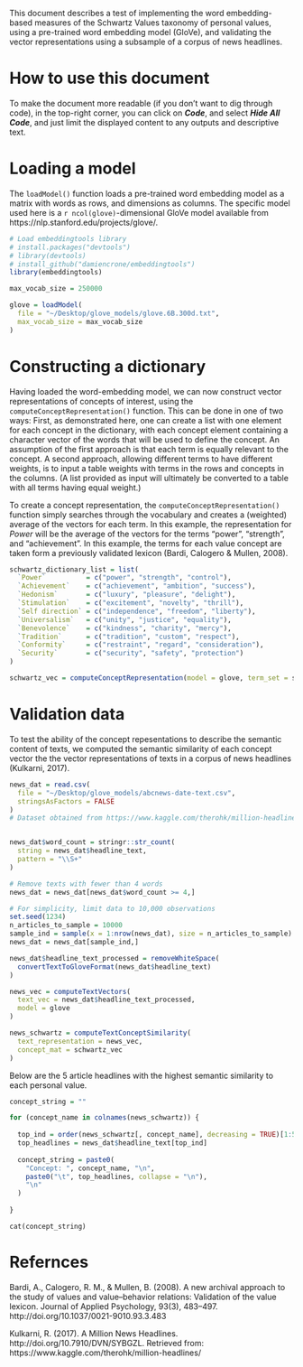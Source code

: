 This document describes a test of implementing the word embedding-based measures of the Schwartz Values taxonomy of personal values, using a pre-trained word embedding model (GloVe), and validating the vector representations using a subsample of a corpus of news headlines.

# How to use this document

To make the document more readable (if you don't want to dig through code), in the top-right corner, you can click on _**Code**_, and select _**Hide All Code**_, and just limit the displayed content to any outputs and descriptive text.

# Loading a model

The `loadModel()` function loads a pre-trained word embedding model as a matrix with words as rows, and dimensions as columns. The specific model used here is a `r ncol(glove)`-dimensional GloVe model available from https://nlp.stanford.edu/projects/glove/.

```r

# Load embeddingtools library
# install.packages("devtools")
# library(devtools)
# install_github("damiencrone/embeddingtools")
library(embeddingtools)

max_vocab_size = 250000

glove = loadModel(
  file = "~/Desktop/glove_models/glove.6B.300d.txt",
  max_vocab_size = max_vocab_size
)

```

# Constructing a dictionary

Having loaded the word-embedding model, we can now construct vector representations of concepts of interest, using the `computeConceptRepresentation()` function. This can be done in one of two ways: First, as demonstrated here, one can create a list with one element for each concept in the dictionary, with each concept element containing a character vector of the words that will be used to define the concept. An assumption of the first approach is that each term is equally relevant to the concept. A second approach, allowing different terms to have different weights, is to input a table weights with terms in the rows and concepts in the columns. (A list provided as input will ultimately be converted to a table with all terms having equal weight.)

To create a concept representation, the `computeConceptRepresentation()` function simply searches through the vocabulary and creates a (weighted) average of the vectors for each term. In this example, the representation for *Power* will be the average of the vectors for the terms "power", "strength", and "achievement". In this example, the terms for each value concept are taken form a previously validated lexicon (Bardi, Calogero & Mullen, 2008).

```r

schwartz_dictionary_list = list(
  `Power`          = c("power", "strength", "control"),
  `Achievement`    = c("achievement", "ambition", "success"),
  `Hedonism`       = c("luxury", "pleasure", "delight"),
  `Stimulation`    = c("excitement", "novelty", "thrill"),
  `Self direction` = c("independence", "freedom", "liberty"),
  `Universalism`   = c("unity", "justice", "equality"),
  `Benevolence`    = c("kindness", "charity", "mercy"),
  `Tradition`      = c("tradition", "custom", "respect"),
  `Conformity`     = c("restraint", "regard", "consideration"),
  `Security`       = c("security", "safety", "protection")
)

schwartz_vec = computeConceptRepresentation(model = glove, term_set = schwartz_dictionary_list)

```

# Validation data

To test the ability of the concept repesentations to describe the semantic content of texts, we computed the semantic similarity of each concept vector the the vector representations of texts in a corpus of news headlines (Kulkarni, 2017).

```r

news_dat = read.csv(
  file = "~/Desktop/glove_models/abcnews-date-text.csv",
  stringsAsFactors = FALSE
)
# Dataset obtained from https://www.kaggle.com/therohk/million-headlines/


news_dat$word_count = stringr::str_count(
  string = news_dat$headline_text,
  pattern = "\\S+"
)

# Remove texts with fewer than 4 words
news_dat = news_dat[news_dat$word_count >= 4,]

# For simplicity, limit data to 10,000 observations
set.seed(1234)
n_articles_to_sample = 10000
sample_ind = sample(x = 1:nrow(news_dat), size = n_articles_to_sample)
news_dat = news_dat[sample_ind,]

news_dat$headline_text_processed = removeWhiteSpace(
  convertTextToGloveFormat(news_dat$headline_text)
)

news_vec = computeTextVectors(
  text_vec = news_dat$headline_text_processed,
  model = glove
)

news_schwartz = computeTextConceptSimilarity(
  text_representation = news_vec,
  concept_mat = schwartz_vec
)

```

Below are the 5 article headlines with the highest semantic similarity to each personal value.

```r

concept_string = ""

for (concept_name in colnames(news_schwartz)) {
  
  top_ind = order(news_schwartz[, concept_name], decreasing = TRUE)[1:5]
  top_headlines = news_dat$headline_text[top_ind]
  
  concept_string = paste0(
    "Concept: ", concept_name, "\n",
    paste0("\t", top_headlines, collapse = "\n"),
    "\n"
  )
  
}

```

`cat(concept_string)`

# Refernces
Bardi, A., Calogero, R. M., & Mullen, B. (2008). A new archival approach to the study of values and value--behavior relations: Validation of the value lexicon. Journal of Applied Psychology, 93(3), 483–497. http://doi.org/10.1037/0021-9010.93.3.483

Kulkarni, R. (2017). A Million News Headlines. http://doi.org/10.7910/DVN/SYBGZL. Retrieved from: https://www.kaggle.com/therohk/million-headlines/